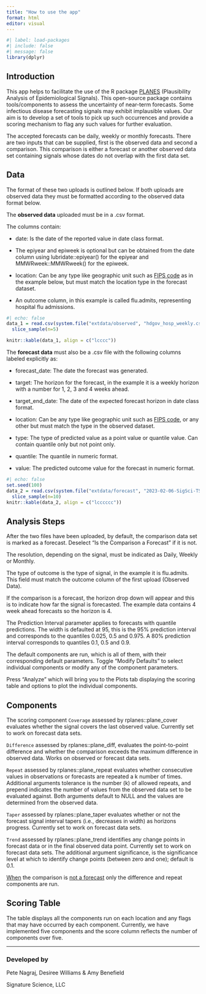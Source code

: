 ```yaml
---
title: "How to use the app"
format: html
editor: visual
---
```


```r
#| label: load-packages
#| include: false
#| message: false
library(dplyr)
```

## Introduction

This app helps to facilitate the use of the R package [PLANES](https://signaturescience.github.io/rplanes/) (Plausibility Analysis of Epidemiological Signals). This open-source package contains tools/components to assess the uncertainty of near-term forecasts. Some infectious disease forecasting signals may exhibit implausible values. Our aim is to develop a set of tools to pick up such occurrences and provide a scoring mechanism to flag any such values for further evaluation.

The accepted forecasts can be daily, weekly or monthly forecasts. There are two inputs that can be supplied, first is the observed data and second a comparison. This comparison is either a forecast or another observed data set containing signals whose dates do not overlap with the first data set.

## Data

The format of these two uploads is outlined below. If both uploads are observed data they must be formatted according to the observed data format below.

The **observed data** uploaded must be in a .csv format.

The columns contain:

-   date: Is the date of the reported value in date class format.

-   The epiyear and epiweek is optional but can be obtained from the date column using lubridate::epiyear() for the epiyear and MMWRweek::MMWRweek() for the epiweek.

-   location: Can be any type like geographic unit such as [FIPS code](https://www.bls.gov/respondents/mwr/electronic-data-interchange/appendix-d-usps-state-abbreviations-and-fips-codes.htm) as in the example below, but must match the location type in the forecast dataset.

-   An outcome column, in this example is called flu.admits, representing hospital flu admissions.

```r
#| echo: false
data_1 = read.csv(system.file("extdata/observed", "hdgov_hosp_weekly.csv", package = "rplanes")) %>% 
  slice_sample(n=5)

knitr::kable(data_1, align = c("lcccc"))
```

The **forecast data** must also be a .csv file with the following columns labeled explicitly as:

-   forecast_date: The date the forecast was generated.

-   target: The horizon for the forecast, in the example it is a weekly horizon with a number for 1, 2, 3 and 4 weeks ahead.

-   target_end_date: The date of the expected forecast horizon in date class format.

-   location: Can be any type like geographic unit such as [FIPS code](https://www.bls.gov/respondents/mwr/electronic-data-interchange/appendix-d-usps-state-abbreviations-and-fips-codes.htm), or any other but must match the type in the observed dataset.

-   type: The type of predicted value as a point value or quantile value. Can contain quantile only but not point only.

-   quantile: The quantile in numeric format.

-   value: The predicted outcome value for the forecast in numeric format.

```r
#| echo: false
set.seed(100)
data_2 = read.csv(system.file("extdata/forecast", "2023-02-06-SigSci-TSENS.csv", package = "rplanes")) %>%
  slice_sample(n=10)
knitr::kable(data_2, align = c("lcccccc"))
```

## Analysis Steps

After the two files have been uploaded, by default, the comparison data set is marked as a forecast. Deselect "Is the Comparison a Forecast" if it is not.

The resolution, depending on the signal, must be indicated as Daily, Weekly or Monthly.

The type of outcome is the type of signal, in the example it is flu.admits. This field must match the outcome column of the first upload (Observed Data).

If the comparison is a forecast, the horizon drop down will appear and this is to indicate how far the signal is forecasted. The example data contains 4 week ahead forecasts so the horizon is 4.

The Prediction Interval parameter applies to forecasts with quantile predictions. The width is defaulted at 95, this is the 95% prediction interval and corresponds to the quantiles 0.025, 0.5 and 0.975. A 80% prediction interval corresponds to quantiles 0.1, 0.5 and 0.9.

The default components are run, which is all of them, with their corresponding default parameters. Toggle "Modify Defaults" to select individual components or modify any of the component parameters.

Press "Analyze" which will bring you to the Plots tab displaying the scoring table and options to plot the individual components.

## Components

The scoring component `Coverage` assessed by rplanes::plane_cover evaluates whether the signal covers the last observed value. Currently set to work on forecast data sets.

`Difference` assessed by rplanes::plane_diff, evaluates the point-to-point difference and whether the comparison exceeds the maximum difference in observed data. Works on observed or forecast data sets.

`Repeat` assessed by rplanes::plane_repeat evaluates whether consecutive values in observations or forecasts are repeated a k number of times. Additional arguments tolerance is the number (k) of allowed repeats, and prepend indicates the number of values from the observed data set to be evaluated against. Both arguments default to NULL and the values are determined from the observed data.

`Taper` assessed by rplanes::plane_taper evaluates whether or not the forecast signal interval tapers (i.e., decreases in width) as horizons progress. Currently set to work on forecast data sets.

`Trend` assessed by rplanes::plane_trend identifies any change points in forecast data or in the final observed data point. Currently set to work on forecast data sets. The additional argument significance, is the significance level at which to identify change points (between zero and one); default is 0.1.

[When]{.underline} the comparison is [not a forecast]{.underline} only the difference and repeat components are run.

## Scoring Table

The table displays all the components run on each location and any flags that may have occurred by each component. Currently, we have implemented five components and the score column reflects the number of components over five.

------------------------------------------------------------------------

### Developed by

Pete Nagraj, Desiree Williams & Amy Benefield

Signature Science, LLC
